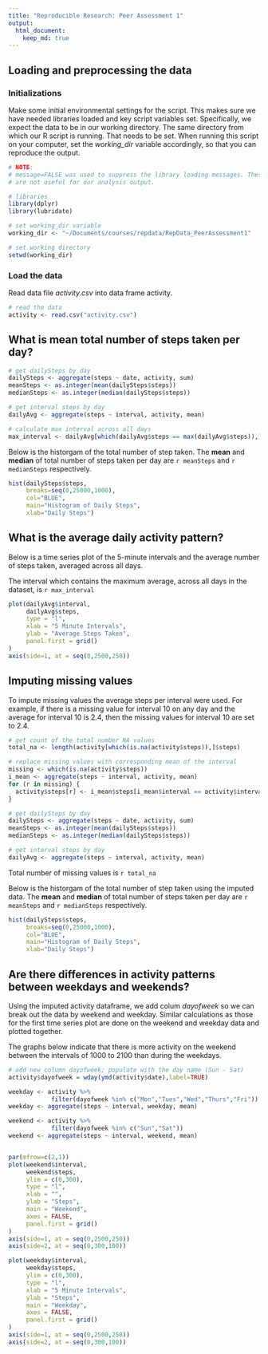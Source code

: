 ```yaml
---
title: "Reproducible Research: Peer Assessment 1"
output: 
  html_document:
    keep_md: true
---
```


## Loading and preprocessing the data

### Initializations

Make some initial environmental settings for the script. This makes sure we have needed libraries loaded and key script variables set. Specifically, we expect the data to be in our working directory. The same directory from which our R script is running. That needs to be set.  When running this script on your computer, set the *working_dir* variable accordingly, so that you can reproduce the output.


```r

# NOTE: 
# message=FALSE was used to suppress the library loading messages. These
# are not useful for our analysis output.

# libraries
library(dplyr)
library(lubridate)

# set working_dir variable
working_dir <- "~/Documents/courses/repdata/RepData_PeerAssessment1"

# set working directory
setwd(working_dir)

```

### Load the data

Read data file *activity.csv* into data frame activity.

```r

# read the data
activity <- read.csv("activity.csv") 

```


## What is mean total number of steps taken per day?

```r
# get dailySteps by day
dailySteps <- aggregate(steps ~ date, activity, sum)
meanSteps <- as.integer(mean(dailySteps$steps))
medianSteps <- as.integer(median(dailySteps$steps))

# get interval steps by day
dailyAvg <- aggregate(steps ~ interval, activity, mean)

# calculate max interval across all days
max_interval <- dailyAvg[which(dailyAvg$steps == max(dailyAvg$steps)),]$interval

```

Below is the historgam of the total number of step taken. The **mean** and **median** of total number of steps taken per day are `r meanSteps` and `r medianSteps` respectively.


```r
hist(dailySteps$steps, 
     breaks=seq(0,25000,1000), 
     col="BLUE",
     main="Histogram of Daily Steps",
     xlab="Daily Steps")
```

  
## What is the average daily activity pattern?

Below is a time series plot of the 5-minute intervals and the average number of steps taken, averaged across all days. 

The interval which contains the maximum average, across all days in the dataset, is `r max_interval`


```r
plot(dailyAvg$interval,
     dailyAvg$steps,
     type = "l",
     xlab = "5 Minute Intervals",
     ylab = "Average Steps Taken",
     panel.first = grid()
)
axis(side=1, at = seq(0,2500,250))
```


## Imputing missing values

To impute missing values the average steps per interval were used. For example, if there is a missing value for interval 10 on any day and the average for interval 10 is 2.4, then the missing values for interval 10 are set to 2.4.

```r
# get count of the total number NA values
total_na <- length(activity[which(is.na(activity$steps)),]$steps)

# replace missing values with corresponding mean of the interval
missing <- which(is.na(activity$steps))
i_mean <- aggregate(steps ~ interval, activity, mean)
for (r in missing) {
  activity$steps[r] <- i_mean$steps[i_mean$interval == activity$interval[r]]
}

# get dailySteps by day
dailySteps <- aggregate(steps ~ date, activity, sum)
meanSteps <- as.integer(mean(dailySteps$steps))
medianSteps <- as.integer(median(dailySteps$steps))

# get interval steps by day
dailyAvg <- aggregate(steps ~ interval, activity, mean)
```

Total number of missing values is `r total_na`
 
Below is the historgam of the total number of step taken using the imputed data. The **mean** and **median** of total number of steps taken per day are `r meanSteps` and `r medianSteps` respectively.


```r
hist(dailySteps$steps, 
     breaks=seq(0,25000,1000), 
     col="BLUE",
     main="Histogram of Daily Steps",
     xlab="Daily Steps")
```


## Are there differences in activity patterns between weekdays and weekends?

Using the imputed activity dataframe, we add colum *dayofweek* so we can break out the data by weekend and weekday. Similar calculations as those for the first time series plot are done on the weekend and weekday data and plotted together. 

The graphs below indicate that there is more activity on the weekend between the intervals of 1000 to 2100 than during the weekdays.

```r

# add new column dayofweek; populate with the day name (Sun - Sat)
activity$dayofweek = wday(ymd(activity$date),label=TRUE)

weekday <- activity %>%
            filter(dayofweek %in% c("Mon","Tues","Wed","Thurs","Fri"))
weekday <- aggregate(steps ~ interval, weekday, mean)

weekend <- activity %>%
            filter(dayofweek %in% c("Sun","Sat"))
weekend <- aggregate(steps ~ interval, weekend, mean)


par(mfrow=c(2,1))
plot(weekend$interval,
     weekend$steps,
     ylim = c(0,300),
     type = "l",
     xlab = "",
     ylab = "Steps",
     main = "Weekend",
     axes = FALSE,
     panel.first = grid()
)
axis(side=1, at = seq(0,2500,250))
axis(side=2, at = seq(0,300,100))

plot(weekday$interval,
     weekday$steps,
     ylim = c(0,300),
     type = "l",
     xlab = "5 Minute Intervals",
     ylab = "Steps",
     main = "Weekday",
     axes = FALSE,
     panel.first = grid()
)
axis(side=1, at = seq(0,2500,250))
axis(side=2, at = seq(0,300,100))
```